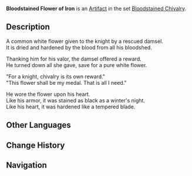 {{Artifact Infobox
|image = Item Bloodstained Flower of Iron.png
|set   = Bloodstained Chivalry
|piece = Flower of Life
}}
{{Description|A dried flower stained black with blood and now as hard as steel. Probably some sort of a memento for its former master.}}
'''Bloodstained Flower of Iron''' is an [[Artifact]] in the set [[Bloodstained Chivalry]].

==Description==
A common white flower given to the knight by a rescued damsel.<br />It is dried and hardened by the blood from all his bloodshed.

Thanking him for his valor, the damsel offered a reward.<br />He turned down all she gave, save for a pure white flower.

"For a knight, chivalry is its own reward."<br />"This flower shall be my medal. That is all I need."

He wore the flower upon his heart.<br />Like his armor, it was stained as black as a winter's night.<br />Like his heart, it was hardened like a tempered blade.

==Other Languages==
{{Other Languages
|en      = Bloodstained Flower of Iron
|zhs     = 染血的铁之心
|zhs_rm  = Rǎnxuè de Tiězhīxīn
|zht     = 染血的鐵之心
|zht_rm  = Rǎnxiě de Tiězhīxīn
|zh_tl   = Bloodstained Heart of Iron
|ja      = 血染めの鉄の心
|ja_rm   = Chizome no Tetsu no Kokoro
|ja_tl   = Bloodstained Heart of Iron
|ko      = 피에 물든 강철 심장
|ko_rm   = Pi-e Muldeun Gangcheol Simjang
|ko_tl   = Bloodstained Iron Heart
|es      = Corazón de Hierro Sanguinario
|es_tl   = Bloodthirsty Heart of Iron
|fr      = Fleur de fer ensanglantée
|fr_tl   = Bloodstained Flower of Iron
|ru      = Железное сердце рыцаря крови
|ru_tl   = 
|th      = Bloodstained Flower of Iron
|vi      = Trái Tim Sắt Nhuốm Máu
|vi_tl   = 
|de      = Herz des Blutbefleckten
|de_tl   = Heart of the Bloodstained
|id      = Bloodstained Flower of Iron
|pt      = Coração de Ferro Sanguinário
|pt_tl   = 
}}

==Change History==
{{Change History|1.0}}

==Navigation==
{{Artifact Set Navbox|Bloodstained Chivalry}}